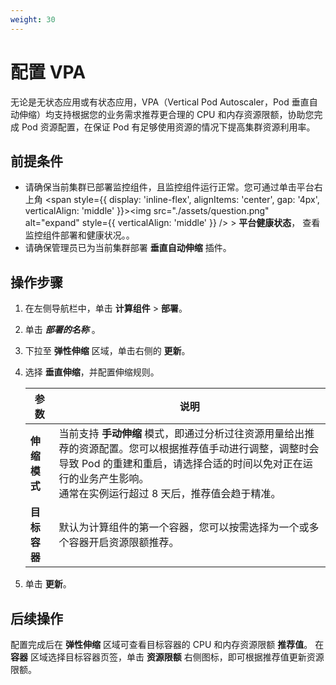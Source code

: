 ```yaml
---
weight: 30
---
```


# 配置 VPA



无论是无状态应用或有状态应用，VPA（Vertical Pod Autoscaler，Pod 垂直自动伸缩）均支持根据您的业务需求推荐更合理的 CPU 和内存资源限额，协助您完成 Pod 资源配置，在保证 Pod 有足够使用资源的情况下提高集群资源利用率。



## 前提条件

* 请确保当前集群已部署监控组件，且监控组件运行正常。您可通过单击平台右上角 <span style={{ display: 'inline-flex', alignItems: 'center', gap: '4px', verticalAlign: 'middle' }}><img src="./assets/question.png" alt="expand" style={{ verticalAlign: 'middle' }} /> <span>  > **平台健康状态**， 查看监控组件部署和健康状况。</span></span>。
* 请确保管理员已为当前集群部署 **垂直自动伸缩** 插件。

## 操作步骤

1. 在左侧导航栏中，单击 **计算组件** > **部署**。

2. 单击 ***部署的名称*** 。

3. 下拉至 **弹性伸缩** 区域，单击右侧的 **更新**。

4. 选择 **垂直伸缩**，并配置伸缩规则。

    |参数| 说明                                                         |
    | -------- | ------------------------------------------------------------ |
    |**伸缩模式**| 当前支持 **手动伸缩** 模式，即通过分析过往资源用量给出推荐的资源配置。您可以根据推荐值手动进行调整，调整时会导致 Pod 的重建和重启，请选择合适的时间以免对正在运行的业务产生影响。<br/>通常在实例运行超过 8 天后，推荐值会趋于精准。 |
    |**目标容器**| 默认为计算组件的第一个容器，您可以按需选择为一个或多个容器开启资源限额推荐。 |

6. 单击 **更新**。

## 后续操作

配置完成后在 **弹性伸缩** 区域可查看目标容器的 CPU 和内存资源限额 **推荐值**。
在 **容器** 区域选择目标容器页签，单击 **资源限额** 右侧图标，即可根据推荐值更新资源限额。